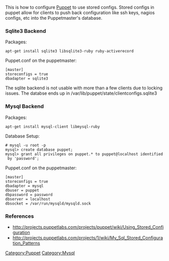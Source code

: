 This is how to configure [[Puppet]] to use stored configs. Stored configs in puppet allow for clients to push back configuration like ssh keys, nagios configs, etc into the Puppetmaster's database. 

=== Sqlite3 Backend ===
Packages:
 apt-get install sqlite3 libsqlite3-ruby ruby-activerecord

Puppet.conf on the puppetmaster:
 [master]
 storeconfigs = true
 dbadapter = sqlite3
The sqlite  backend is not usable with more than a few clients due to locking issues. The databse ends up in /var/lib/puppet/state/clientconfigs.sqlite3

=== Mysql Backend ===
Packages:
 apt-get install mysql-client libmysql-ruby

Database Setup:
 # mysql -u root -p
 mysql> create database puppet;
 mysql> grant all privileges on puppet.* to puppet@localhost identified by 'password';

Puppet.conf on the puppetmaster:
 [master]
 storeconfigs = true
 dbadapter = mysql
 dbuser = puppet
 dbpassword = password
 dbserver = localhost
 dbsocket = /var/run/mysqld/mysqld.sock

=== References ===
* http://projects.puppetlabs.com/projects/puppet/wiki/Using_Stored_Configuration
* http://projects.puppetlabs.com/projects/1/wiki/My_Sql_Stored_Configuration_Patterns

[[Category:Puppet]][[Category:Mysql]]